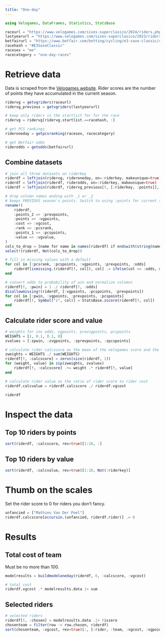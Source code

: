 ```yaml
---
title: "One-day"
---
```


```julia
using Velogames, DataFrames, Statistics, StatsBase

raceurl = "https://www.velogames.com/sixes-superclasico/2024/riders.php"
lastyearurl = "https://www.velogames.com/sixes-superclasico/2023/riders.php"
betfairurl = "https://www.betfair.com/betting/cycling/e3-saxo-classic/c-12566873"
racehash = "#E3SaxoClassic"
racesex = "me"
racecategory = "one-day-races"
```

# Retrieve data

Data is scraped from the [Velogames website](https://www.velogames.com/). Rider scores are the number of points they have accumulated in the current season.

```julia
ridervg = getvgriders(raceurl)
ridervg_previous = getvgriders(lastyearurl)

# keep only riders in the startlist for for the race
ridervg = ridervg[ridervg.startlist.==racehash, :]

# get PCS rankings
rideroneday = getpcsranking(racesex, racecategory)

# get Betfair odds
riderodds = getodds(betfairurl)
```

## Combine datasets

```julia
# join all three datasets on riderkey
riderdf = leftjoin(ridervg, rideroneday, on=:riderkey, makeunique=true)
riderdf = leftjoin(riderdf, riderodds, on=:riderkey, makeunique=true)
riderdf = leftjoin(riderdf, ridervg_previous[!, [:riderkey, :points]], on=:riderkey, makeunique=true)

# drop column names ending with _1 or _2
# keeps PREVIOUS season's points. Switch to using :points for current season.
rename!(
    riderdf,
    :points_2 => :prevpoints,
    :points => :vgpoints,
    :cost => :vgcost,
    :rank => :pcsrank,
    :points_1 => :pcspoints,
    :value => :vgvalue,
)
cols_to_drop = [name for name in names(riderdf) if endswith(string(name), "_1") || endswith(string(name), "_2")]
select!(riderdf, Not(cols_to_drop))

# fill in missing values with a default
for col in [:pcsrank, :pcspoints, :vgpoints, :prevpoints, :odds]
    riderdf[ismissing.(riderdf[!, col]), col] .= ifelse(col == :odds, maximum(skipmissing(riderdf[!, col])), minimum(skipmissing(riderdf[!, col])))
end

# convert odds to probability of win and normalize columns
riderdf[!, :pwin] = 1 ./ riderdf[!, :odds]
disallowmissing!(riderdf, [:vgpoints, :pcspoints, :prevpoints])
for col in [:pwin, :vgpoints, :prevpoints, :pcspoints]
    riderdf[!, Symbol("z", col)] = StatsBase.zscore(riderdf[!, col])
end
```

## Calculate rider score and value

```julia
# weights for inv odds, vgpoints, prevvgpoints, pcspoints
WEIGHTS = [1, 0.1, 0.1, 0]
zvalues = [:zpwin, :zvgpoints, :zprevpoints, :zpcspoints]

# calculate rider calcscore as the mean of the velogames score and the PCS score
zweights = WEIGHTS ./ sum(WEIGHTS)
riderdf[!, :calcscore] = zeros(size(riderdf, 1))
for (weight, value) in zip(zweights, zvalues)
    riderdf[!, :calcscore] .+= weight .* riderdf[!, value]
end

# calculate rider value as the ratio of rider score to rider cost
riderdf.calcvalue = riderdf.calcscore ./ riderdf.vgcost

riderdf
```

# Inspect the data

## Top 10 riders by points

```julia
sort(riderdf, :calcscore, rev=true)[1:10, :]
```

## Top 10 riders by value

```julia
sort(riderdf, :calcvalue, rev=true)[1:10, Not(:riderkey)]
```

# Thumb on the scales

Set the rider score to 0 for riders you don't fancy.

```julia
unfancied = ["Mathieu Van Der Poel"]
riderdf.calcscore[occursin.(unfancied, riderdf.rider)] .= 0
```

# Results

## Total cost of team

Must be no more than 100.

```julia
modelresults = buildmodeloneday(riderdf, 6, :calcscore, :vgcost)

# total cost
riderdf.vgcost .* modelresults.data |> sum
```

## Selected riders

```julia
# selected riders
riderdf[!, :chosen] = modelresults.data .|> !iszero
chosenteam = filter(row -> row.chosen, riderdf)
sort(chosenteam, :vgcost, rev=true)[:, [:rider, :team, :vgcost, :vgpoints, :prevpoints, :calcvalue]]
```
